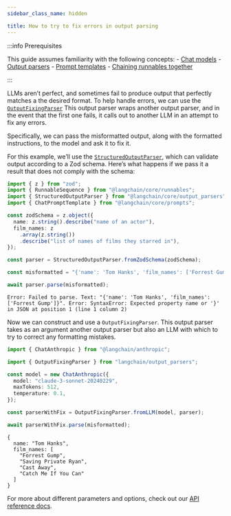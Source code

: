 ```yaml
---
sidebar_class_name: hidden

title: How to try to fix errors in output parsing
---
```


:::info Prerequisites

This guide assumes familiarity with the following concepts: - [Chat
models](../../docs/concepts/#chat-models) - [Output
parsers](../../docs/concepts/#output-parsers) - [Prompt
templates](../../docs/concepts/#prompt-templates) - [Chaining runnables
together](../../docs/how_to/sequence/)

:::

LLMs aren’t perfect, and sometimes fail to produce output that perfectly
matches a the desired format. To help handle errors, we can use the
[`OutputFixingParser`](https://api.js.langchain.com/classes/langchain_output_parsers.OutputFixingParser.html)
This output parser wraps another output parser, and in the event that
the first one fails, it calls out to another LLM in an attempt to fix
any errors.

Specifically, we can pass the misformatted output, along with the
formatted instructions, to the model and ask it to fix it.

For this example, we’ll use the
[`StructuredOutputParser`](https://api.js.langchain.com/classes/langchain_core_output_parsers.StructuredOutputParser.html),
which can validate output according to a Zod schema. Here’s what happens
if we pass it a result that does not comply with the schema:

```typescript
import { z } from "zod";
import { RunnableSequence } from "@langchain/core/runnables";
import { StructuredOutputParser } from "@langchain/core/output_parsers";
import { ChatPromptTemplate } from "@langchain/core/prompts";

const zodSchema = z.object({
  name: z.string().describe("name of an actor"),
  film_names: z
    .array(z.string())
    .describe("list of names of films they starred in"),
});

const parser = StructuredOutputParser.fromZodSchema(zodSchema);

const misformatted = "{'name': 'Tom Hanks', 'film_names': ['Forrest Gump']}";

await parser.parse(misformatted);
```

```text
Error: Failed to parse. Text: "{'name': 'Tom Hanks', 'film_names': ['Forrest Gump']}". Error: SyntaxError: Expected property name or '}' in JSON at position 1 (line 1 column 2)
```

Now we can construct and use a `OutputFixingParser`. This output parser
takes as an argument another output parser but also an LLM with which to
try to correct any formatting mistakes.

```typescript
import { ChatAnthropic } from "@langchain/anthropic";

import { OutputFixingParser } from "langchain/output_parsers";

const model = new ChatAnthropic({
  model: "claude-3-sonnet-20240229",
  maxTokens: 512,
  temperature: 0.1,
});

const parserWithFix = OutputFixingParser.fromLLM(model, parser);

await parserWithFix.parse(misformatted);
```

```text
{
  name: "Tom Hanks",
  film_names: [
    "Forrest Gump",
    "Saving Private Ryan",
    "Cast Away",
    "Catch Me If You Can"
  ]
}
```

For more about different parameters and options, check out our [API
reference
docs](https://api.js.langchain.com/classes/langchain_output_parsers.OutputFixingParser.html).
